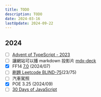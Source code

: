 ---
title: TODO
description: TODO
date: 2024-03-16
lastUpdate: 2024-09-22
---

## 2024

- [ ] [Advent of TypeScript - 2023](https://typehero.dev/aot-2023)
- [ ] 讓網站可以播 markdown 投影片 [mdx-deck](https://github.com/jxnblk/mdx-deck?tab=readme-ov-file#getting-started)
- [x] FF14 [7.0](https://na.finalfantasyxiv.com/dawntrail/) (2024/07)
- [ ] [刷題 Leetcode BLIND-75](/notes/blind75)(23/75)
- [ ] 汽車駕照
- [x] POE 3.25 (2024/09)
- [ ] [30 Days of JavaScript](https://leetcode.com/studyplan/30-days-of-javascript)

